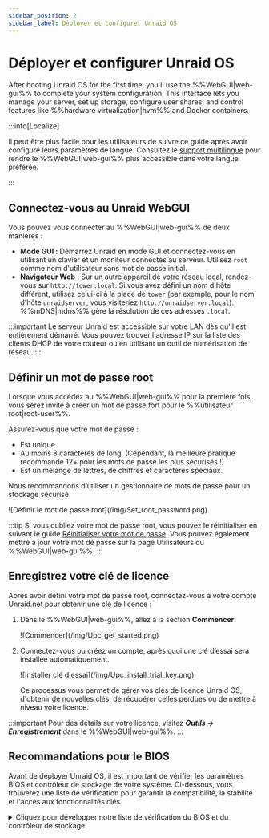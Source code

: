 ```yaml
---
sidebar_position: 2
sidebar_label: Déployer et configurer Unraid OS
---
```


# Déployer et configurer Unraid OS

After booting Unraid OS for the first time, you'll use the %%WebGUI|web-gui%% to complete your system configuration. This interface lets you manage your server, set up storage, configure user shares, and control features like %%hardware virtualization|hvm%% and Docker containers.

:::info\[Localize]

Il peut être plus facile pour les utilisateurs de suivre ce guide après avoir configuré leurs paramètres de langue. Consultez le [support multilingue](../../using-unraid-to/customize-your-experience/multi-language-support.mdx) pour rendre le %%WebGUI|web-gui%% plus accessible dans votre langue préférée.

:::

## Connectez-vous au Unraid WebGUI

Vous pouvez vous connecter au %%WebGUI|web-gui%% de deux manières :

- **Mode GUI :** Démarrez Unraid en mode GUI et connectez-vous en utilisant un clavier et un moniteur connectés au serveur. Utilisez `root` comme nom d'utilisateur sans mot de passe initial.
- **Navigateur Web :** Sur un autre appareil de votre réseau local, rendez-vous sur `http://tower.local`. Si vous avez défini un nom d'hôte différent, utilisez celui-ci à la place de `tower` (par exemple, pour le nom d'hôte `unraidserver`, vous visiteriez `http://unraidserver.local`). %%mDNS|mdns%% gère la résolution de ces adresses `.local`.

:::important
Le serveur Unraid est accessible sur votre LAN dès qu'il est entièrement démarré. Vous pouvez trouver l'adresse IP sur la liste des clients DHCP de votre routeur ou en utilisant un outil de numérisation de réseau.
:::

## Définir un mot de passe root

Lorsque vous accédez au %%WebGUI|web-gui%% pour la première fois, vous serez invité à créer un mot de passe fort pour le %%utilisateur root|root-user%%.

Assurez-vous que votre mot de passe :

- Est unique
- Au moins 8 caractères de long. (Cependant, la meilleure pratique recommande 12+ pour les mots de passe les plus sécurisés !)
- Est un mélange de lettres, de chiffres et caractères spéciaux.

Nous recommandons d’utiliser un gestionnaire de mots de passe pour un stockage sécurisé.

<div style={{ margin: 'auto', maxWidth: '300px'}}>
  ![Définir le mot de passe root](/img/Set_root_password.png)
</div>

:::tip
Si vous oubliez votre mot de passe root, vous pouvez le réinitialiser en suivant le guide [Réinitialiser votre mot de passe](../../system-administration/secure-your-server/user-management.mdx#reset-your-password). Vous pouvez également mettre à jour votre mot de passe sur la page Utilisateurs du %%WebGUI|web-gui%%.
:::

## Enregistrez votre clé de licence

Après avoir défini votre mot de passe root, connectez-vous à votre compte Unraid.net pour obtenir une clé de licence :

1. Dans le %%WebGUI|web-gui%%, allez à la section **Commencer**.

   <div style={{ margin: 'auto', maxWidth: '500px'}}>
     ![Commencer](/img/Upc_get_started.png)
   </div>

2. Connectez-vous ou créez un compte, après quoi une clé d’essai sera installée automatiquement.

   <div style={{ margin: 'auto', maxWidth: '500px'}}>
     ![Installer clé d'essai](/img/Upc_install_trial_key.png)
   </div>

   Ce processus vous permet de gérer vos clés de licence Unraid OS, d'obtenir de nouvelles clés, de récupérer celles perdues ou de mettre à niveau votre licence.

:::important
Pour des détails sur votre licence, visitez ***Outils → Enregistrement*** dans le %%WebGUI|web-gui%%.
:::

## Recommandations pour le BIOS

Avant de déployer Unraid OS, il est important de vérifier les paramètres BIOS et contrôleur de stockage de votre système. Ci-dessous, vous trouverez une liste de vérification pour garantir la compatibilité, la stabilité et l'accès aux fonctionnalités clés.

<details>
  <summary>Cliquez pour développer notre liste de vérification du BIOS et du contrôleur de stockage</summary>

  Une configuration correcte du BIOS et du contrôleur de stockage est essentielle pour un déploiement stable de Unraid OS. Utilisez cette liste de contrôle avant votre premier démarrage.

  ### Paramètres de base

  ✅ Définissez la clé USB comme périphérique de démarrage principal.\
  ✅ Configurez le contrôleur de stockage en mode **%%AHCI|ahci%%** avec des connexions SATA.\
  ✅ Réglez le contrôleur en mode **%%HBA mode|hba-mode%%** (pas **%%RAID|raid%%**).\
  ✅ Désactivez le **Secure Boot**, car il n'est pas pris en charge par Unraid OS.

  ### Paramètres avancés

  ✅ Enable **%%hardware virtualization|hvm%%** features (e.g., **%%Intel VT-x|intel-vt-x%%** or **%%AMD-V|amd-v%%**) for **%%virtual machines (VMs)|vm%%**.\
  ✅ Enable **%%IOMMU|iommu%%** support (Intel VT-d or AMD-Vi) for PCI device assignment to VMs.

  ### Conseils de dépannage

  Si Unraid OS ne démarre pas, essayez :

  ✅ Ajuster l'ordre de démarrage à : **Forced-FDD**, **USB-HDD**, **USB-ZIP**.\
  ✅ Désactiver le support USB 2.0/3.0.\
  ✅ Basculer toute fonction de Démarrage Rapide.\
  ✅ Basculer le support du clavier USB.

  Pour obtenir une assistance supplémentaire, visitez le [forum d'assistance général d'Unraid](https://forums.unraid.net/).

  :::important
  De nombreuses cartes mères limitent la sélection du périphérique de démarrage à 12 disques durs. Si votre clé USB est reconnue comme un disque dur, vous risquez de ne pas pouvoir démarrer à partir de celle-ci après l'installation de 12 disques durs physiques. Configurez le BIOS pour traiter la clé comme un périphérique amovible autant que possible.

  Si vous utilisez une carte HBA supplémentaire, vous pourrez peut-être désactiver la prise en charge INT 13h pour empêcher que ses lecteurs connectés n'apparaissent dans la liste des périphériques de démarrage, aidant ainsi à rester dans la limite des 12 lecteurs.
  :::
</details>
